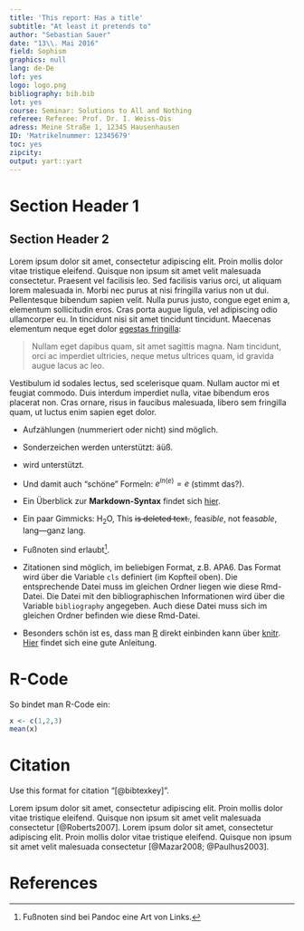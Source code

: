 ```yaml
---
title: 'This report: Has a title'
subtitle: "At least it pretends to"
author: "Sebastian Sauer"
date: "13\\. Mai 2016"
field: Sophism
graphics: null
lang: de-De
lof: yes
logo: logo.png
bibliography: bib.bib
lot: yes
course: Seminar: Solutions to All and Nothing
referee: Referee: Prof. Dr. I. Weiss-Ois
adress: Meine Straße 1, 12345 Hausenhausen
ID: 'Matrikelnummer: 12345679'
toc: yes
zipcity: 
output: yart::yart
---
```



# Section Header 1

## Section Header 2


Lorem ipsum dolor sit amet, consectetur adipiscing elit. Proin mollis
dolor vitae tristique eleifend. Quisque non ipsum sit amet velit
malesuada consectetur. Praesent vel facilisis leo. Sed facilisis
varius orci, ut aliquam lorem malesuada in. Morbi nec purus at nisi
fringilla varius non ut dui. Pellentesque bibendum sapien velit. Nulla
purus justo, congue eget enim a, elementum sollicitudin eros. Cras
porta augue ligula, vel adipiscing odio ullamcorper eu. In tincidunt
nisi sit amet tincidunt tincidunt. Maecenas elementum neque eget dolor
[egestas fringilla](http://example.com):


> Nullam eget dapibus quam, sit amet sagittis magna. Nam tincidunt,
> orci ac imperdiet ultricies, neque metus ultrices quam, id gravida
> augue lacus ac leo.

Vestibulum id sodales lectus, sed scelerisque quam. Nullam auctor mi
et feugiat commodo. Duis interdum imperdiet nulla, vitae bibendum eros
placerat non. Cras ornare, risus in faucibus malesuada, libero sem
fringilla quam, ut luctus enim sapien eget dolor.


- Aufzählungen (nummeriert oder nicht) sind möglich.

- Sonderzeichen werden unterstützt: äüß.

- \LaTeX wird unterstützt.

- Und damit auch "schöne" Formeln: $e^{ln(e)}=e$ (stimmt das?).

- Ein Überblick zur **Markdown-Syntax** findet sich [hier](http://pandoc.org/README.html#pandocs-markdown).



- Ein paar Gimmicks: H~2~O, This ~~is deleted text.~~, feas*ible*, not feas*able*, lang---ganz lang.

- Fußnoten sind erlaubt[^1].

- Zitationen sind möglich, im beliebigen Format, z.B. APA6. Das Format wird über die Variable `cls` definiert (im Kopfteil oben). Die entsprechende Datei muss im gleichen Ordner liegen wie diese Rmd-Datei. Die Datei mit den bibliographischen Informationen wird über die Variable `bibliography` angegeben. Auch diese Datei muss sich im gleichen Ordner befinden wie diese Rmd-Datei. 

- Besonders schön ist es, dass man [R](https://cran.r-project.org) direkt einbinden kann über [knitr](http://yihui.name/knitr/). [Hier](http://galahad.well.ox.ac.uk/repro/) findet sich eine gute Anleitung.


[^1]: Fußnoten sind bei Pandoc eine Art von Links. 


# R-Code

So bindet man R-Code ein:

```r
x <- c(1,2,3)
mean(x)
```


# Citation

Use this format for citation "[@bibtexkey]".

Lorem ipsum dolor sit amet, consectetur adipiscing elit. Proin mollis
dolor vitae tristique eleifend. Quisque non ipsum sit amet velit
malesuada consectetur [@Roberts2007]. 
Lorem ipsum dolor sit amet, consectetur adipiscing elit. Proin mollis
dolor vitae tristique eleifend. Quisque non ipsum sit amet velit
malesuada consectetur [@Mazar2008; @Paulhus2003]. 




# References

<!-- These lines ensure references are set with hanging indents in PDF documents -->
\setlength{\parindent}{-0.5in}
\setlength{\leftskip}{0.5in}



